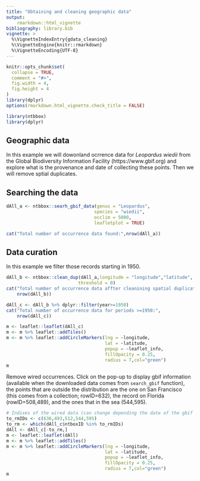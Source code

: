 ---
title: "Obtaining and cleaning geographic data"
output: 
    rmarkdown::html_vignette
bibliography: library.bib
vignette: >
  %\VignetteIndexEntry{gdata_cleaning}
  %\VignetteEngine{knitr::rmarkdown}
  %\VignetteEncoding{UTF-8}
---

```{r, include = FALSE}
knitr::opts_chunk$set(
  collapse = TRUE,
  comment = "#>",
  fig.width = 4,
  fig.height = 4
)
library(dplyr)
options(rmarkdown.html_vignette.check_title = FALSE)
```

```{r setup}
library(ntbbox)
library(dplyr)
```



## Geographic data

In this example we will dowonland ocrrence data for *Leopardus wiedii* 
from the Global Biodiversity Information Facility (https://www.gbif.org) 
and explore what is the provenance and date of collecting these points. Then
we will remove sptial duplicates.


## Searching the data

```{r gbif, echo=TRUE,eval=T}
dAll_a <- ntbbox::searh_gbif_data(genus = "Leopardus",
                                 species = "wiedii",
                                 occlim = 5000,
                                 leafletplot = TRUE)
```
```{r}
cat("Total number of occurrence data found:",nrow(dAll_a))
```

## Data curation 

In this example we filter those records starting in 1950.

```{r echo=TRUE, eval=TRUE}
dAll_b <- ntbbox::clean_dup(dAll_a,longitude = "longitude","latitude",
                           threshold = 0)
cat("Total number of occurrence data affter cleanining spatial duplicates:",
    nrow(dAll_b))

dAll_c <- dAll_b %>% dplyr::filter(year>=1950)
cat("Total number of occurrence data for periods >=1950:",
    nrow(dAll_c))

```


```{r }
m <- leaflet::leaflet(dAll_c)
m <- m %>% leaflet::addTiles()
m <- m %>% leaflet::addCircleMarkers(lng = ~longitude, 
                                     lat = ~latitude, 
                                     popup = ~leaflet_info, 
                                     fillOpacity = 0.25, 
                                     radius = 7,col="green")
m
```


Remove wired occurrences. Click on the pop-up to display gbif information (available when the downloaded data comes from `search_gbif` function), the points that are outside the distribution are the one on San Francisco (this comes from a collection; rowID=632), the record on Florida (rowID=508,489), and the ones that in the sea (544,595). 


```{r echo=TRUE,eval=TRUE,fig.width=4,fig.height=4}
# Indixes of the wired data (can change depending the date of the gbif query)
to_rmIDs <- c(636,493,512,544,595)
to_rm <- which(dAll_c$ntboxID %in% to_rmIDs)
dAll <- dAll_c[-to_rm,]
m <- leaflet::leaflet(dAll)
m <- m %>% leaflet::addTiles()
m <- m %>% leaflet::addCircleMarkers(lng = ~longitude, 
                                     lat = ~latitude, 
                                     popup = ~leaflet_info, 
                                     fillOpacity = 0.25, 
                                     radius = 7,col="green")
m
```


